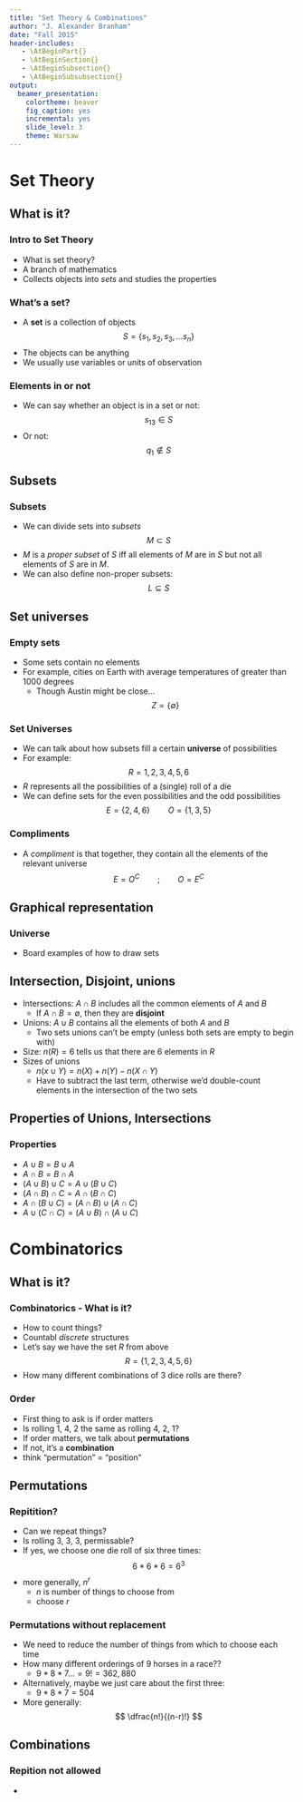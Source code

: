 ```yaml
---
title: "Set Theory & Combinations"
author: "J. Alexander Branham"
date: "Fall 2015"
header-includes: 
   - \AtBeginPart{}
   - \AtBeginSection{}
   - \AtBeginSubsection{}
   - \AtBeginSubsubsection{}
output: 
  beamer_presentation:
    colortheme: beaver
    fig_caption: yes
    incremental: yes
    slide_level: 3
    theme: Warsaw
---
```


# Set Theory
## What is it?
### Intro to Set Theory
* What is set theory?
* A branch of mathematics 
* Collects objects into *sets* and studies the properties 

### What's a set? 
* A **set** is a collection of objects 
$$
S = \left\{ s_1, s_2, s_3, ... s_n \right\}
$$
* The objects can be anything
* We usually use variables or units of observation 

### Elements in or not
* We can say whether an object is in a set or not:
$$
s_{13} \in S
$$
* Or not:
$$
q_{1} \notin S
$$

## Subsets
### Subsets
* We can divide sets into *subsets*
$$
M \subset S
$$
* $M$ is a *proper subset* of $S$ iff all elements of $M$ are in $S$ but not all elements of $S$ are in $M$. 
* We can also define non-proper subsets:
$$
L \subseteq S
$$

## Set universes
### Empty sets
* Some sets contain no elements
* For example, cities on Earth with average temperatures of greater than 1000 degrees
  + Though Austin might be close... 
$$
Z = \left\{ \emptyset \right\}
$$

### Set Universes
* We can talk about how subsets fill a certain **universe** of possibilities
* For example:
$$
R = {1,2,3,4,5,6}
$$
* $R$ represents all the possibilities of a (single) roll of a die 
* We can define sets for the even possibilities and the odd possibilities
$$
E = \left\{ 2,4,6 \right\} \qquad O = \left\{ 1,3,5 \right\}
$$

### Compliments
* A *compliment* is that together, they contain all the elements of the relevant universe 
$$
E = O^C \qquad ; \qquad O = E^C
$$

## Graphical representation
### Universe
* Board examples of how to draw sets

## Intersection, Disjoint, unions
* Intersections: $A \cap B$ includes all the common elements of $A$ and $B$
    + If $A \cap B = \emptyset$, then they are **disjoint**
* Unions: $A \cup B$ contains all the elements of both $A$ and $B$
    + Two sets unions can't be empty (unless both sets are empty to begin with)
* Size: $n(R)=6$ tells us that there are 6 elements in $R$
* Sizes of unions
    + $n(x \cup Y) = n(X) + n(Y) - n(X \cap Y)$
    + Have to subtract the last term, otherwise we'd double-count elements in the intersection of the two sets
    
## Properties of Unions, Intersections
### Properties
* $A \cup B = B \cup A$
* $A \cap B = B \cap A$
* $(A \cup B) \cup C = A \cup (B \cup C)$
* $(A \cap B) \cap C = A \cap (B \cap C)$
* $A \cap (B \cup C) = (A \cap B) \cup (A \cap C)$
* $A \cup (C \cap C) = (A \cup B) \cap (A \cup C)$

# Combinatorics 
## What is it?
### Combinatorics - What is it? 
* How to count things? 
* Countabl *discrete* structures 
* Let's say we have the set $R$ from above
$$
R = \left\{ 1,2,3,4,5,6 \right\}
$$
* How many different combinations of 3 dice rolls are there? 

### Order
* First thing to ask is if order matters
* Is rolling 1, 4, 2 the same as rolling 4, 2, 1?
* If order matters, we talk about **permutations**
* If not, it's a **combination**
* think "permutation" = "position"

## Permutations
### Repitition? 
* Can we repeat things? 
* Is rolling 3, 3, 3, permissable? 
* If yes, we choose one die roll of six three times:
$$
6 * 6 * 6 = 6^3
$$
* more generally, $n^r$
    + $n$ is number of things to choose from
    + choose $r$
    
### Permutations without replacement
* We need to reduce the number of things from which to choose each time
* How many different orderings of 9 horses in a race??
    + $9*8*7$...$=9!=362,880$
* Alternatively, maybe we just care about the first three:
    + $9*8*7=504$
* More generally:
$$
\dfrac{n!}{(n-r)!}
$$

## Combinations
### Repition not allowed
* 